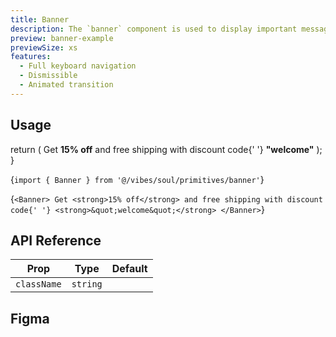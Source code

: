 ```yaml
---
title: Banner
description: The `banner` component is used to display important messages or announcements to users in the form of a bar across the top of the screen.
preview: banner-example
previewSize: xs
features:
  - Full keyboard navigation
  - Dismissible
  - Animated transition
---
```


## Usage

  return (
    <Banner>
      Get <strong>15% off</strong> and free shipping with discount code{' '}
      <strong>&quot;welcome&quot;</strong>
    </Banner>
  );
}

<CodeBlock lang="bash">{`import { Banner } from '@/vibes/soul/primitives/banner'`}</CodeBlock>

<CodeBlock lang="bash">{`<Banner>
  Get <strong>15% off</strong> and free shipping with discount code{' '}
  <strong>&quot;welcome&quot;</strong>
</Banner>`}</CodeBlock>

## API Reference

| Prop        | Type     | Default |
| ----------- | -------- | ------- |
| `className` | `string` |         |

## Figma

<Figma url="https://www.figma.com/design/kgCf8OkDCe90wBSKNNqueL/Soul-Vibe?node-id=2297-42901&t=dbm9GtAtS2A3vy2g-4" />
